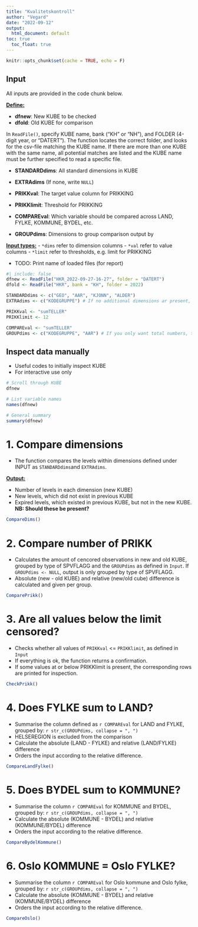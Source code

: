 ```yaml
---
title: "Kvalitetskontroll"
author: "Vegard"
date: "2022-09-12"
output:
  html_document: default
toc: true
  toc_float: true
---
```

```r
knitr::opts_chunk$set(cache = TRUE, echo = F)
```

## Input

All inputs are provided in the code chunk below.

[**Define:**]{.underline}

-   **dfnew**: New KUBE to be checked
-   **dfold**: Old KUBE for comparison

In `ReadFile()`, specify KUBE name, bank ("KH" or "NH"), and FOLDER (4-digit year, or "DATERT"). The function locates the correct folder, and looks for the csv-file matching the KUBE name. If there are more than one KUBE with the same name, all potential matches are listed and the KUBE name must be further specified to read a specific file.

-   **STANDARDdims**: All standard dimensions in KUBE

-   **EXTRAdims** (If none, write `NULL`)

-   **PRIKKval**: The target value column for PRIKKING

-   **PRIKKlimit**: Threshold for PRIKKING

-   **COMPAREval**: Which variable should be compared across LAND, FYLKE, KOMMUNE, BYDEL, etc.

-   **GROUPdims**: Dimensions to group comparison output by

[**Input types:**]{.underline} - `*dims` refer to dimension columns - `*val` refer to value columns - `*limit` refer to thresholds, e.g. limit for PRIKKING

- TODO: Print name of loaded files (for report)

```r
#| include: false
dfnew <- ReadFile("HKR_2022-09-27-16-27", folder = "DATERT")
dfold <- ReadFile("HKR", bank = "KH", folder = 2022)

STANDARDdims <- c("GEO", "AAR", "KJONN", "ALDER")
EXTRAdims <- c("KODEGRUPPE") # If no additional dimensions ar present, this should be "EXTRAdims <- NULL"

PRIKKval <- "sumTELLER"
PRIKKlimit <- 12

COMPAREval <- "sumTELLER"
GROUPdims <- c("KODEGRUPPE", "AAR") # If you only want total numbers, this should be "GROUPdims <- NULL"
```

## Inspect data manually

-   Useful codes to initially inspect KUBE
-   For interactive use only

```r
# Scroll through KUBE
dfnew 

# List variable names
names(dfnew)

# General summary
summary(dfnew)
```

# 1. Compare dimensions

-   The function compares the levels within dimensions defined under INPUT as `STANDARDdims`and `EXTRAdims`.

[**Output:**]{.underline}

-   Number of levels in each dimension (new KUBE)
-   New levels, which did not exist in previous KUBE
-   Expired levels, which existed in previous KUBE, but not in the new KUBE. **NB: Should these be present?**

```r
CompareDims()
```

# 2. Compare number of PRIKK

-   Calculates the amount of cencored observations in new and old KUBE, grouped by type of SPVFLAGG and the `GROUPdims` as defined in `Input`. If `GROUPdims <- NULL`, output is only grouped by type of SPVFLAGG.
-   Absolute (new - old KUBE) and relative (new/old cube) difference is calculated and given per group.

```r
ComparePrikk()
```

# 3. Are all values below the limit censored?

-   Checks whether all values of `PRIKKval` \<= `PRIKKlimit`, as defined in `Input`
-   If everything is ok, the function returns a confirmation.
-   If some values at or below PRIKKlimit is present, the corresponding rows are printed for inspection.

```r
CheckPrikk()
```

# 4. Does FYLKE sum to LAND?

-   Summarise the column defined as `r COMPAREval` for LAND and FYLKE, grouped by: `r str_c(GROUPdims, collapse = ", ")`
-   HELSEREGION is excluded from the comparison
-   Calculate the absolute (LAND - FYLKE) and relative (LAND/FYLKE) difference
-   Orders the input according to the relative difference.

```r
CompareLandFylke()
```

# 5. Does BYDEL sum to KOMMUNE?

-   Summarise the column `r COMPAREval` for KOMMUNE and BYDEL, grouped by: `r str_c(GROUPdims, collapse = ", ")`
-   Calculate the absolute (KOMMUNE - BYDEL) and relative (KOMMUNE/BYDEL) difference
-   Orders the input according to the relative difference.

```r
CompareBydelKommune() 
```

# 6. Oslo KOMMUNE = Oslo FYLKE?

-   Summarise the column `r COMPAREval` for Oslo kommune and Oslo fylke, grouped by: `r str_c(GROUPdims, collapse = ", ")`
-   Calculate the absolute (KOMMUNE - BYDEL) and relative (KOMMUNE/BYDEL) difference
-   Orders the input according to the relative difference.

```r
CompareOslo()
```
